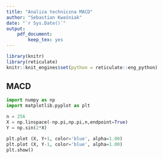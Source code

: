 ```yaml
---
title: "Analiza techniczna MACD"
author: "Sebastian Kwaśniak"
date: "`r Sys.Date()`"
output:
    pdf_document:
        keep_tex: yes
---
```


```r
library(knitr)
library(reticulate)
knitr::knit_engines$set(python = reticulate::eng_python)
```

## MACD

<!--```{python, file='calculate_macd.py', eval=FALSE}
```
-->

```python
import numpy as np
import matplotlib.pyplot as plt

n = 256
X = np.linspace(-np.pi,np.pi,n,endpoint=True)
Y = np.sin(2*X)

plt.plot (X, Y+1, color='blue', alpha=1.00)
plt.plot (X, Y-1, color='blue', alpha=1.00)
plt.show()
```
